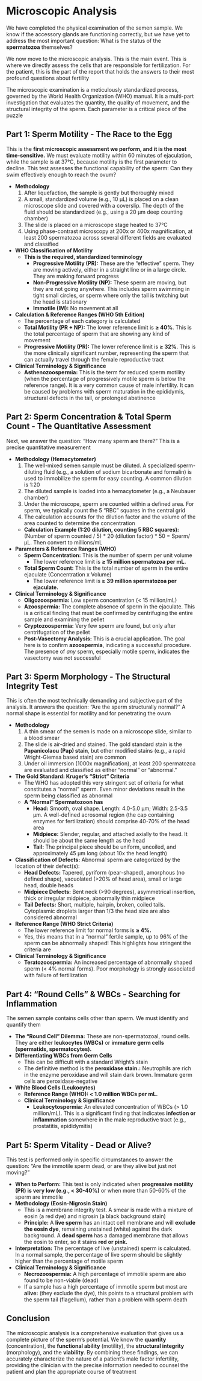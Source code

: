 # Microscopic Analysis {-}

We have completed the physical examination of the semen sample. We know if the accessory glands are functioning correctly, but we have yet to address the most important question: What is the status of the **spermatozoa** themselves?

We now move to the microscopic analysis. This is the main event. This is where we directly assess the cells that are responsible for fertilization. For the patient, this is the part of the report that holds the answers to their most profound questions about fertility

The microscopic examination is a meticulously standardized process, governed by the World Health Organization (WHO) manual. It is a multi-part investigation that evaluates the quantity, the quality of movement, and the structural integrity of the sperm. Each parameter is a critical piece of the puzzle

## **Part 1: Sperm Motility - The Race to the Egg** {-}

This is the **first microscopic assessment we perform, and it is the most time-sensitive.** We must evaluate motility within 60 minutes of ejaculation, while the sample is at 37°C, because motility is the first parameter to decline. This test assesses the functional capability of the sperm: Can they swim effectively enough to reach the ovum?

*   **Methodology**
    1.  After liquefaction, the sample is gently but thoroughly mixed
    2.  A small, standardized volume (e.g., 10 µL) is placed on a clean microscope slide and covered with a coverslip. The depth of the fluid should be standardized (e.g., using a 20 µm deep counting chamber)
    3.  The slide is placed on a microscope stage heated to 37°C
    4.  Using phase-contrast microscopy at 200x or 400x magnification, at least 200 spermatozoa across several different fields are evaluated and classified

*   **WHO Classification of Motility**
    *   **This is the required, standardized terminology**
        *   **Progressive Motility (PR):** These are the "effective" sperm. They are moving actively, either in a straight line or in a large circle. They are making forward progress
        *   **Non-Progressive Motility (NP):** These sperm are moving, but they are not going anywhere. This includes sperm swimming in tight small circles, or sperm where only the tail is twitching but the head is stationary
        *   **Immotile (IM):** No movement at all

*   **Calculation & Reference Ranges (WHO 5th Edition)**
    *   The percentage of each category is calculated
    *   **Total Motility (PR + NP):** The lower reference limit is **≥ 40%**. This is the total percentage of sperm that are showing any kind of movement
    *   **Progressive Motility (PR):** The lower reference limit is **≥ 32%**. This is the more clinically significant number, representing the sperm that can actually travel through the female reproductive tract

*   **Clinical Terminology & Significance**
    *   **Asthenozoospermia:** This is the term for reduced sperm motility (when the percentage of progressively motile sperm is below the reference range). It is a very common cause of male infertility. It can be caused by problems with sperm maturation in the epididymis, structural defects in the tail, or prolonged abstinence

## **Part 2: Sperm Concentration & Total Sperm Count - The Quantitative Assessment** {-}

Next, we answer the question: "How many sperm are there?" This is a precise quantitative measurement

*   **Methodology (Hemacytometer)**
    1.  The well-mixed semen sample must be diluted. A specialized sperm-diluting fluid (e.g., a solution of sodium bicarbonate and formalin) is used to immobilize the sperm for easy counting. A common dilution is 1:20
    2.  The diluted sample is loaded into a hemacytometer (e.g., a Neubauer chamber)
    3.  Under the microscope, sperm are counted within a defined area. For sperm, we typically count the 5 "RBC" squares in the central grid
    4.  The calculation accounts for the dilution factor and the volume of the area counted to determine the concentration
    *   **Calculation Example (1:20 dilution, counting 5 RBC squares):** (Number of sperm counted / 5) * 20 (dilution factor) * 50 = Sperm/µL. Then convert to millions/mL

*   **Parameters & Reference Ranges (WHO)**
    *   **Sperm Concentration:** This is the number of sperm per unit volume
        *   The lower reference limit is **≥ 15 million spermatozoa per mL.**
    *   **Total Sperm Count:** This is the total number of sperm in the entire ejaculate (Concentration x Volume)
        *   The lower reference limit is **≥ 39 million spermatozoa per ejaculate.**

*   **Clinical Terminology & Significance**
    *   **Oligozoospermia:** Low sperm concentration (< 15 million/mL)
    *   **Azoospermia:** The complete absence of sperm in the ejaculate. This is a critical finding that must be confirmed by centrifuging the entire sample and examining the pellet
    *   **Cryptozoospermia:** Very few sperm are found, but only after centrifugation of the pellet
    *   **Post-Vasectomy Analysis:** This is a crucial application. The goal here is to confirm **azoospermia**, indicating a successful procedure. The presence of *any* sperm, especially motile sperm, indicates the vasectomy was not successful

## **Part 3: Sperm Morphology - The Structural Integrity Test** {-}

This is often the most technically demanding and subjective part of the analysis. It answers the question: "Are the sperm structurally normal?" A normal shape is essential for motility and for penetrating the ovum

*   **Methodology**
    1.  A thin smear of the semen is made on a microscope slide, similar to a blood smear
    2.  The slide is air-dried and stained. The gold standard stain is the **Papanicolaou (Pap) stain**, but other modified stains (e.g., a rapid Wright-Giemsa based stain) are common
    3.  Under oil immersion (1000x magnification), at least 200 spermatozoa are evaluated and classified as either "normal" or "abnormal."

*   **The Gold Standard: Kruger's "Strict" Criteria**
    *   The WHO has adopted this very stringent set of criteria for what constitutes a "normal" sperm. Even minor deviations result in the sperm being classified as abnormal
    *   **A "Normal" Spermatozoon has**
        *   **Head:** Smooth, oval shape. Length: 4.0-5.0 µm; Width: 2.5-3.5 µm. A well-defined acrosomal region (the cap containing enzymes for fertilization) should comprise 40-70% of the head area
        *   **Midpiece:** Slender, regular, and attached axially to the head. It should be about the same length as the head
        *   **Tail:** The principal piece should be uniform, uncoiled, and approximately 45 µm long (about 10x the head length)

*   **Classification of Defects:** Abnormal sperm are categorized by the location of their defect(s):
    *   **Head Defects:** Tapered, pyriform (pear-shaped), amorphous (no defined shape), vacuolated (>20% of head area), small or large head, double heads
    *   **Midpiece Defects:** Bent neck (>90 degrees), asymmetrical insertion, thick or irregular midpiece, abnormally thin midpiece
    *   **Tail Defects:** Short, multiple, hairpin, broken, coiled tails. Cytoplasmic droplets larger than 1/3 the head size are also considered abnormal

*   **Reference Range (WHO Strict Criteria)**
    *   The lower reference limit for normal forms is **≥ 4%.**
    *   Yes, this means that in a "normal" fertile sample, up to 96% of the sperm can be abnormally shaped! This highlights how stringent the criteria are

*   **Clinical Terminology & Significance**
    *   **Teratozoospermia:** An increased percentage of abnormally shaped sperm (< 4% normal forms). Poor morphology is strongly associated with failure of fertilization

## **Part 4: "Round Cells" & WBCs - Searching for Inflammation** {-}

The semen sample contains cells other than sperm. We must identify and quantify them

*   **The "Round Cell" Dilemma:** These are non-spermatozoal, round cells. They are either **leukocytes (WBCs)** or **immature germ cells (spermatids, spermatocytes).**
*   **Differentiating WBCs from Germ Cells**
    *   This can be difficult with a standard Wright's stain
    *   The definitive method is the **peroxidase stain.:** Neutrophils are rich in the enzyme peroxidase and will stain dark brown. Immature germ cells are peroxidase-negative
*   **White Blood Cells (Leukocytes)**
    *   **Reference Range (WHO): < 1.0 million WBCs per mL.**
    *   **Clinical Terminology & Significance**
        *   **Leukocytospermia:** An elevated concentration of WBCs (> 1.0 million/mL). This is a significant finding that indicates **infection or inflammation** somewhere in the male reproductive tract (e.g., prostatitis, epididymitis)

## **Part 5: Sperm Vitality - Dead or Alive?** {-}

This test is performed only in specific circumstances to answer the question: "Are the immotile sperm dead, or are they alive but just not moving?"

*   **When to Perform:** This test is only indicated when **progressive motility (PR) is very low (e.g., < 30-40%)** or when more than 50-60% of the sperm are immotile
*   **Methodology (Eosin-Nigrosin Stain)**
    *   This is a membrane integrity test. A smear is made with a mixture of eosin (a red dye) and nigrosin (a black background stain)
    *   **Principle:** A **live sperm** has an intact cell membrane and will **exclude the eosin dye**, remaining unstained (white) against the dark background. A **dead sperm** has a damaged membrane that allows the eosin to enter, so it stains **red or pink.**
*   **Interpretation:** The percentage of live (unstained) sperm is calculated. In a normal sample, the percentage of live sperm should be slightly higher than the percentage of motile sperm
*   **Clinical Terminology & Significance**
    *   **Necrozoospermia:** A high percentage of immotile sperm are also found to be non-viable (dead)
    *   If a sample has a high percentage of immotile sperm but most are **alive:** (they exclude the dye), this points to a structural problem with the sperm tail (flagellum), rather than a problem with sperm death

## **Conclusion** {-}

The microscopic analysis is a comprehensive evaluation that gives us a complete picture of the sperm's potential. We know the **quantity** (concentration), the **functional ability** (motility), the **structural integrity** (morphology), and the **viability**. By combining these findings, we can accurately characterize the nature of a patient's male factor infertility, providing the clinician with the precise information needed to counsel the patient and plan the appropriate course of treatment
